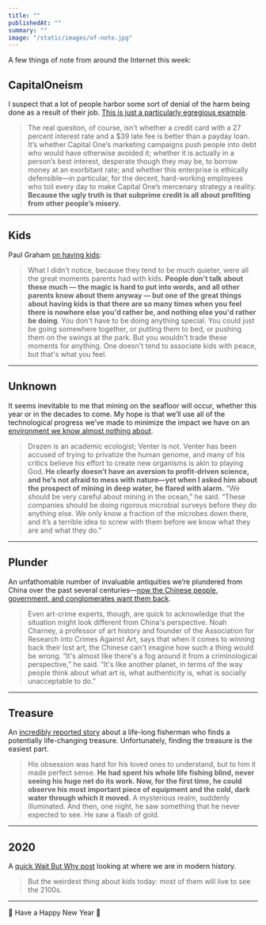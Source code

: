 ```yaml
---
title: ""
publishedAt: ""
summary: ""
image: "/static/images/of-note.jpg"
---
```


A few things of note from around the Internet this week:

CapitalOneism
-------------

I suspect that a lot of people harbor some sort of denial of the harm
being done as a result of their job. [This is just a particularly
egregious
example](https://newrepublic.com/article/155212/worked-capital-one-five-years-justified-piling-debt-poor-customers).

> The real question, of course, isn’t whether a credit card with a 27
> percent interest rate and a \$39 late fee is better than a payday
> loan. It’s whether Capital One’s marketing campaigns push people into
> debt who would have otherwise avoided it; whether it is actually in a
> person’s best interest, desperate though they may be, to borrow money
> at an exorbitant rate; and whether this enterprise is ethically
> defensible—in particular, for the decent, hard-working employees who
> toil every day to make Capital One’s mercenary strategy a reality.
> **Because the ugly truth is that subprime credit is all about
> profiting from other people’s misery.**

* * * * *

Kids
----

Paul Graham [on having kids](http://paulgraham.com/kids.html):

> What I didn't notice, because they tend to be much quieter, were all
> the great moments parents had with kids. **People don't talk about
> these much — the magic is hard to put into words, and all other
> parents know about them anyway — but one of the great things about
> having kids is that there are so many times when you feel there is
> nowhere else you'd rather be, and nothing else you'd rather be
> doing**. You don't have to be doing anything special. You could just
> be going somewhere together, or putting them to bed, or pushing them
> on the swings at the park. But you wouldn't trade these moments for
> anything. One doesn't tend to associate kids with peace, but that's
> what you feel.

* * * * *

Unknown
-------

It seems inevitable to me that mining on the seafloor will occur,
whether this year or in the decades to come. My hope is that we’ll use
all of the technological progress we’ve made to minimize the impact we
have on an [environment we know almost nothing
about](https://www.theatlantic.com/magazine/archive/2020/01/20000-feet-under-the-sea/603040/).

> Drazen is an academic ecologist; Venter is not. Venter has been
> accused of trying to privatize the human genome, and many of his
> critics believe his effort to create new organisms is akin to playing
> God. **He clearly doesn’t have an aversion to profit-driven science,
> and he’s not afraid to mess with nature—yet when I asked him about the
> prospect of mining in deep water, he flared with alarm.** “We should
> be very careful about mining in the ocean,” he said. “These companies
> should be doing rigorous microbial surveys before they do anything
> else. We only know a fraction of the microbes down there, and it’s a
> terrible idea to screw with them before we know what they are and what
> they do.”

* * * * *

Plunder
-------

An unfathomable number of invaluable antiquities we’re plundered from
China over the past several centuries—[now the Chinese people,
government, and conglomerates want them
back](https://www.gq.com/story/the-great-chinese-art-heist).

> Even art-crime experts, though, are quick to acknowledge that the
> situation might look different from China's perspective. Noah Charney,
> a professor of art history and founder of the Association for Research
> into Crimes Against Art, says that when it comes to winning back their
> lost art, the Chinese can't imagine how such a thing would be wrong.
> “It's almost like there's a fog around it from a criminological
> perspective,” he said. “It's like another planet, in terms of the way
> people think about what art is, what authenticity is, what is socially
> unacceptable to do.”

* * * * *

Treasure
--------

An [incredibly reported
story](https://projects.sfchronicle.com/2019/the-fishermans-secret/)
about a life-long fisherman who finds a potentially life-changing
treasure. Unfortunately, finding the treasure is the easiest part.

> His obsession was hard for his loved ones to understand, but to him it
> made perfect sense. **He had spent his whole life fishing blind, never
> seeing his huge net do its work. Now, for the first time, he could
> observe his most important piece of equipment and the cold, dark water
> through which it moved.** A mysterious realm, suddenly illuminated.
> And then, one night, he saw something that he never expected to see.
> He saw a flash of gold.

* * * * *

2020
----

A [quick Wait But Why
post](https://waitbutwhy.com/2020/01/its-2020-and-youre-in-the-future.html)
looking at where we are in modern history.

> But the weirdest thing about kids today: most of them will live to see
> the 2100s.

* * * * *

🎇 Have a Happy New Year 🎇
